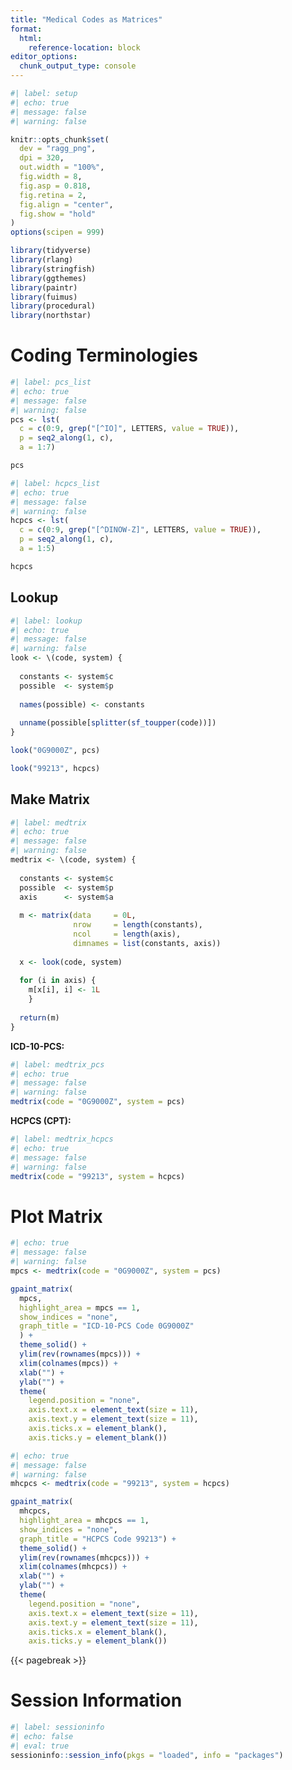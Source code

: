 ```yaml
---
title: "Medical Codes as Matrices"
format:
  html:
    reference-location: block
editor_options: 
  chunk_output_type: console
---
```


```r
#| label: setup
#| echo: true
#| message: false
#| warning: false

knitr::opts_chunk$set(
  dev = "ragg_png",
  dpi = 320,
  out.width = "100%",
  fig.width = 8,
  fig.asp = 0.818,
  fig.retina = 2,
  fig.align = "center",
  fig.show = "hold"
)
options(scipen = 999)

library(tidyverse)
library(rlang)
library(stringfish)
library(ggthemes)
library(paintr)
library(fuimus)
library(procedural)
library(northstar)
```

# Coding Terminologies

```r
#| label: pcs_list
#| echo: true
#| message: false
#| warning: false
pcs <- lst(
  c = c(0:9, grep("[^IO]", LETTERS, value = TRUE)),
  p = seq2_along(1, c),
  a = 1:7)

pcs
```


```r
#| label: hcpcs_list
#| echo: true
#| message: false
#| warning: false
hcpcs <- lst(
  c = c(0:9, grep("[^DINOW-Z]", LETTERS, value = TRUE)),
  p = seq2_along(1, c),
  a = 1:5)

hcpcs
```

## Lookup

```r
#| label: lookup
#| echo: true
#| message: false
#| warning: false
look <- \(code, system) {
  
  constants <- system$c
  possible  <- system$p
  
  names(possible) <- constants
  
  unname(possible[splitter(sf_toupper(code))])
}

look("0G9000Z", pcs)

look("99213", hcpcs)
```

## Make Matrix

```r
#| label: medtrix
#| echo: true
#| message: false
#| warning: false
medtrix <- \(code, system) {
  
  constants <- system$c
  possible  <- system$p
  axis      <- system$a
  
  m <- matrix(data     = 0L,
              nrow     = length(constants),
              ncol     = length(axis),
              dimnames = list(constants, axis))
  
  x <- look(code, system)
  
  for (i in axis) { 
    m[x[i], i] <- 1L 
    }
  
  return(m)
}
```

**ICD-10-PCS:**

```r
#| label: medtrix_pcs
#| echo: true
#| message: false
#| warning: false
medtrix(code = "0G9000Z", system = pcs)
```

**HCPCS (CPT):**

```r
#| label: medtrix_hcpcs
#| echo: true
#| message: false
#| warning: false
medtrix(code = "99213", system = hcpcs)
```

# Plot Matrix

```r
#| echo: true
#| message: false
#| warning: false
mpcs <- medtrix(code = "0G9000Z", system = pcs)

gpaint_matrix(
  mpcs, 
  highlight_area = mpcs == 1, 
  show_indices = "none",
  graph_title = "ICD-10-PCS Code 0G9000Z"
  ) + 
  theme_solid() + 
  ylim(rev(rownames(mpcs))) + 
  xlim(colnames(mpcs)) + 
  xlab("") + 
  ylab("") +
  theme(
    legend.position = "none",
    axis.text.x = element_text(size = 11),
    axis.text.y = element_text(size = 11),
    axis.ticks.x = element_blank(),
    axis.ticks.y = element_blank())
```

```r
#| echo: true
#| message: false
#| warning: false
mhcpcs <- medtrix(code = "99213", system = hcpcs)

gpaint_matrix(
  mhcpcs, 
  highlight_area = mhcpcs == 1, 
  show_indices = "none",
  graph_title = "HCPCS Code 99213") + 
  theme_solid() + 
  ylim(rev(rownames(mhcpcs))) + 
  xlim(colnames(mhcpcs)) + 
  xlab("") + 
  ylab("") +
  theme(
    legend.position = "none",
    axis.text.x = element_text(size = 11),
    axis.text.y = element_text(size = 11),
    axis.ticks.x = element_blank(),
    axis.ticks.y = element_blank())
```


{{< pagebreak >}}


# Session Information

```r
#| label: sessioninfo
#| echo: false
#| eval: true
sessioninfo::session_info(pkgs = "loaded", info = "packages")
```
